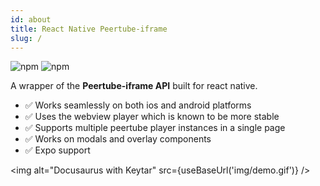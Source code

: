 ```yaml
---
id: about
title: React Native Peertube-iframe
slug: /
---
```



![npm](https://img.shields.io/npm/v/react-native-peertube-iframe?style=for-the-badge) ![npm](https://img.shields.io/npm/dm/react-native-peertube-iframe?style=for-the-badge)

A wrapper of the **Peertube-iframe API** built for react native.

- ✅ Works seamlessly on both ios and android platforms
- ✅ Uses the webview player which is known to be more stable
- ✅ Supports multiple peertube player instances in a single page
- ✅ Works on modals and overlay components
- ✅ Expo support

<img alt="Docusaurus with Keytar" src={useBaseUrl('img/demo.gif')} />
